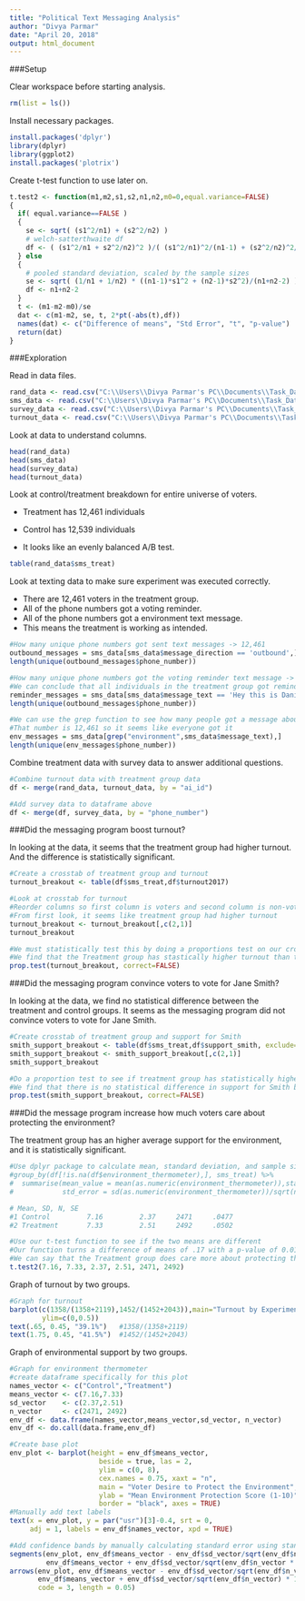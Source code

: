 ```yaml
---
title: "Political Text Messaging Analysis"
author: "Divya Parmar"
date: "April 20, 2018"
output: html_document
---
```


###Setup

Clear workspace before starting analysis.

```r
rm(list = ls())   
```

Install necessary packages.

```r

install.packages('dplyr')
library(dplyr)
library(ggplot2)
install.packages('plotrix')

```

Create t-test function to use later on.

```r

t.test2 <- function(m1,m2,s1,s2,n1,n2,m0=0,equal.variance=FALSE)
{
  if( equal.variance==FALSE ) 
  {
    se <- sqrt( (s1^2/n1) + (s2^2/n2) )
    # welch-satterthwaite df
    df <- ( (s1^2/n1 + s2^2/n2)^2 )/( (s1^2/n1)^2/(n1-1) + (s2^2/n2)^2/(n2-1) )
  } else
  {
    # pooled standard deviation, scaled by the sample sizes
    se <- sqrt( (1/n1 + 1/n2) * ((n1-1)*s1^2 + (n2-1)*s2^2)/(n1+n2-2) ) 
    df <- n1+n2-2
  }      
  t <- (m1-m2-m0)/se 
  dat <- c(m1-m2, se, t, 2*pt(-abs(t),df))    
  names(dat) <- c("Difference of means", "Std Error", "t", "p-value")
  return(dat) 
}

```

###Exploration

Read in data files.


```r
rand_data <- read.csv("C:\\Users\\Divya Parmar's PC\\Documents\\Task_Data_Analyst_Institute\\data\\randomization.csv")
sms_data <- read.csv("C:\\Users\\Divya Parmar's PC\\Documents\\Task_Data_Analyst_Institute\\data\\text_message_data.csv")
survey_data <- read.csv("C:\\Users\\Divya Parmar's PC\\Documents\\Task_Data_Analyst_Institute\\data\\survey_data.csv")
turnout_data <- read.csv("C:\\Users\\Divya Parmar's PC\\Documents\\Task_Data_Analyst_Institute\\data\\turnout_data.csv")
```

Look at data to understand columns.

```r

head(rand_data)
head(sms_data)
head(survey_data)
head(turnout_data)

```

Look at control/treatment breakdown for entire universe of voters.

* Treatment has 12,461 individuals

* Control has 12,539 individuals

* It looks like an evenly balanced A/B test.

```r

table(rand_data$sms_treat)

```

Look at texting data to make sure experiment was executed correctly.

* There are 12,461 voters in the treatment group.
* All of the phone numbers got a voting reminder.
* All of the phone numbers got a environment text message.
* This means the treatment is working as intended.

```r
#How many unique phone numbers got sent text messages -> 12,461
outbound_messages = sms_data[sms_data$message_direction == 'outbound',]
length(unique(outbound_messages$phone_number))

#How many unique phone numbers got the voting reminder text message -> 12,461
#We can conclude that all individuals in the treatment group got reminder text messages as intended
reminder_messages = sms_data[sms_data$message_text == 'Hey this is Daniel from VoteReminder, wanted to remind you to vote this Tuesday! How do you plan to get to your polling location?',]
length(unique(outbound_messages$phone_number))

#We can use the grep function to see how many people got a message about the environment
#That number is 12,461 so it seems like everyone got it
env_messages = sms_data[grep("environment",sms_data$message_text),]
length(unique(env_messages$phone_number))

```

Combine treatment data with survey data to answer additional questions.

```r

#Combine turnout data with treatment group data
df <- merge(rand_data, turnout_data, by = "ai_id")

#Add survey data to dataframe above
df <- merge(df, survey_data, by = "phone_number")

```

###Did the messaging program boost turnout?

In looking at the data, it seems that the treatment group had higher turnout. And the difference is statistically significant.

```r

#Create a crosstab of treatment group and turnout
turnout_breakout <- table(df$sms_treat,df$turnout2017)

#Look at crosstab for turnout
#Reorder columns so first column is voters and second column is non-voters
#From first look, it seems like treatment group had higher turnout
turnout_breakout <- turnout_breakout[,c(2,1)]
turnout_breakout

#We must statistically test this by doing a proportions test on our crosstab table
#We find that the Treatment group has stastically higher turnout than the Control group with a p-value of 0.03
prop.test(turnout_breakout, correct=FALSE) 

```


###Did the messaging program convince voters to vote for Jane Smith?

In looking at the data, we find no statistical difference between the treatment and control groups. It seems as the messaging program did not convince voters to vote for Jane Smith.

```r
#Create crosstab of treatment group and support for Smith
smith_support_breakout <- table(df$sms_treat,df$support_smith, exclude=NULL)
smith_support_breakout <- smith_support_breakout[,c(2,1)]
smith_support_breakout

#Do a proportion test to see if treatment group has statistically higher rate of support for Smith
#We find that there is no statistical difference in support for Smith between the two groups
prop.test(smith_support_breakout, correct=FALSE) 
```

###Did the message program increase how much voters care about protecting the environment?

The treatment group has an higher average support for the environment, and it is statistically significant.

```r

#Use dplyr package to calculate mean, standard deviation, and sample size for environmental protection
#group_by(df[!is.na(df$environment_thermometer),], sms_treat) %>%
#  summarise(mean_value = mean(as.numeric(environment_thermometer)),standard_dev = sd(as.numeric(environment_thermometer)), n_values = n(),
#            std_error = sd(as.numeric(environment_thermometer))/sqrt(n()))

# Mean, SD, N, SE
#1 Control         7.16         2.37     2471     .0477
#2 Treatment       7.33         2.51     2492     .0502

#Use our t-test function to see if the two means are different
#Our function turns a difference of means of .17 with a p-value of 0.015
#We can say that the Treatment group does care more about protecting the environment
t.test2(7.16, 7.33, 2.37, 2.51, 2471, 2492)


```

Graph of turnout by two groups.

```r

#Graph for turnout
barplot(c(1358/(1358+2119),1452/(1452+2043)),main="Turnout by Experiment Group", xlab="Group",names.arg=c("Control","Treatment"),
        ylim=c(0,0.5))
text(.65, 0.45, "39.1%")   #1358/(1358+2119)
text(1.75, 0.45, "41.5%")  #1452/(1452+2043)


```

Graph of environmental support by two groups.

```r

#Graph for environment thermometer
#create dataframe specifically for this plot
names_vector <- c("Control","Treatment")
means_vector <- c(7.16,7.33)
sd_vector    <- c(2.37,2.51)
n_vector     <- c(2471, 2492)
env_df <- data.frame(names_vector,means_vector,sd_vector, n_vector)
env_df <- do.call(data.frame,env_df)

#Create base plot
env_plot <- barplot(height = env_df$means_vector,
                      beside = true, las = 2,
                      ylim = c(0, 8),
                      cex.names = 0.75, xaxt = "n",
                      main = "Voter Desire to Protect the Environment",
                      ylab = "Mean Environment Protection Score (1-10)",
                      border = "black", axes = TRUE)
#Manually add text labels
text(x = env_plot, y = par("usr")[3]-0.4, srt = 0,
     adj = 1, labels = env_df$names_vector, xpd = TRUE)

#Add confidence bands by manually calculating standard error using standard deviation and sample size
segments(env_plot, env_df$means_vector - env_df$sd_vector/sqrt(env_df$n_vector) * 1.96, env_plot,
         env_df$means_vector + env_df$sd_vector/sqrt(env_df$n_vector * 1.96), lwd = 1.5)
arrows(env_plot, env_df$means_vector - env_df$sd_vector/sqrt(env_df$n_vector) * 1.96, env_plot,
       env_df$means_vector + env_df$sd_vector/sqrt(env_df$n_vector) * 1.96, lwd = 1.5, angle = 90,
       code = 3, length = 0.05)

```